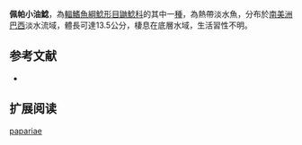 {{Speciesbox
| name = 佩帕小油鯰
| image = 
| image_width = 250px
| status = NE
| status_system = IUCN3.1
| genus = Pimelodella
| species = papariae
| authority = [[Fowler|Fowler]], 1941
| synonyms = *''Rhamdella papariae'',Fowler, 1941 
}}

'''佩帕小油鯰'''，為[[輻鰭魚綱|輻鰭魚綱]][[鯰形目|鯰形目]][[鼬鯰科|鼬鯰科]]的其中一[[種|種]]，為熱帶淡水魚，分布於[[南美洲|南美洲]][[巴西|巴西]]淡水流域，體長可達13.5公分，棲息在底層水域，生活習性不明。

==参考文献==
*{{FishBase_species|genus=Pimelodella|species=papariae|year=2015|month=6}}

== 扩展阅读 ==
{{refbegin}}
{{wikispecies-inline|Pimelodella papariae|佩帕小油鯰}}
{{refend}}
{{Taxonbar|from=Q6417331}}

[[Category:小油鯰屬|papariae]]